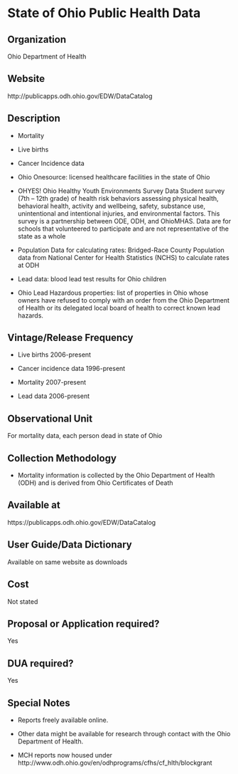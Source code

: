 \mainmatter

<!-- Generated by generateRmd.R; do not edit by hand  -->

# State of Ohio Public Health Data

## Organization
Ohio Department of Health

## Website
http://publicapps.odh.ohio.gov/EDW/DataCatalog

## Description
*	Mortality 
*	Live births 
*	Cancer Incidence data 
*	Ohio Onesource: licensed healthcare facilities in the state of Ohio 
*	OHYES! Ohio Healthy Youth Environments Survey Data Student survey (7th -- 12th grade) of health risk behaviors assessing physical health, behavioral health, activity and wellbeing, safety, substance use, unintentional and intentional injuries, and environmental factors. This survey is a partnership between ODE, ODH, and OhioMHAS. Data are for schools that volunteered to participate and are not representative of the state as a whole 
*	Population Data for calculating rates: Bridged-Race County Population data from National Center for Health Statistics (NCHS) to calculate rates at ODH 
*	Lead data: blood lead test results for Ohio children 
*	Ohio Lead Hazardous properties: list of properties in Ohio whose owners have refused to comply with an order from the Ohio Department of Health or its delegated local board of health to correct known lead hazards.

## Vintage/Release Frequency
* Live births 2006-present 
* Cancer incidence data 1996-present
* Mortality 2007-present
* Lead data 2006-present

## Observational Unit
For mortality data, each person dead in state of Ohio

## Collection Methodology
*	Mortality information is collected by the Ohio Department of Health (ODH) and is derived from Ohio Certificates of Death

## Available at
https://publicapps.odh.ohio.gov/EDW/DataCatalog

## User Guide/Data Dictionary
Available on same website as downloads

## Cost
Not stated

## Proposal or Application required?
Yes

## DUA required?
Yes

## Special Notes
* Reports freely available online. 
* Other data might be available for research through contact with the Ohio Department of Health.
* MCH reports now housed under http://www.odh.ohio.gov/en/odhprograms/cfhs/cf_hlth/blockgrant

